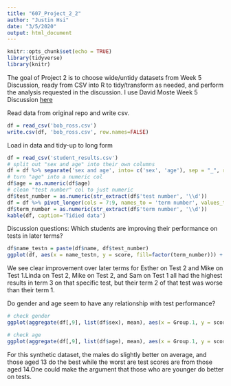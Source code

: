 ```yaml
---
title: "607_Project_2_2"
author: "Justin Hsi"
date: "3/5/2020"
output: html_document
---
```


```r
knitr::opts_chunk$set(echo = TRUE)
library(tidyverse)
library(knitr)
```

The goal of Project 2 is to choose wide/untidy datasets from Week 5 Discussion, ready from CSV into R to tidy/transform as needed, and perform the analysis requested in the discussion. 
I use David Moste Week 5 Discussion [here](https://bbhosted.cuny.edu/webapps/discussionboard/do/message?action=list_messages&course_id=_1838295_1&nav=discussion_board_entry&conf_id=_2012332_1&forum_id=_2105976_1&message_id=_36301547_1)

Read data from original repo and write csv.
```r
df = read_csv('bob_ross.csv')
write.csv(df, 'bob_ross.csv', row.names=FALSE)
```

Load in data and tidy-up to long form
```r
df = read_csv('student_results.csv')
# split out "sex and age" into their own columns
df = df %>% separate('sex and age', into= c('sex', 'age'), sep = "_", remove = TRUE)
# turn "age" into a numeric col
df$age = as.numeric(df$age)
# clean "test number" col to just numeric
df$test_number = as.numeric(str_extract(df$'test number', '\\d'))
df = df %>% pivot_longer(cols = 7:9, names_to = 'term number', values_to ='score', values_drop_na = TRUE)
df$term_number = as.numeric(str_extract(df$'term number', '\\d'))
kable(df, caption='Tidied data')
```


Discussion questions: 
Which students are improving their performance on tests in later terms?
```r
df$name_testn = paste(df$name, df$test_number)
ggplot(df, aes(x = name_testn, y = score, fill=factor(term_number))) + geom_bar(stat = 'identity', position = 'dodge') + labs(x = 'Name and test number')
```
We see clear improvement over later terms for Esther on Test 2 and Mike on Test 1.Linda on Test 2, Mike on Test 2, and Sam on Test 1 all had the highest results in term 3 on that specific test, but their term 2 of that test was worse than their term 1.

Do gender and age seem to have any relationship with test performance?
```r
# check gender
ggplot(aggregate(df[,9], list(df$sex), mean), aes(x = Group.1, y = score, )) + geom_bar(stat = 'identity', position = 'dodge') + labs(x = 'sex', y = 'average score')
```

```r
# check age
ggplot(aggregate(df[,9], list(df$age), mean), aes(x = Group.1, y = score, )) + geom_bar(stat = 'identity', position = 'dodge') + labs(x = 'age', y = 'average score')
```

For this synthetic dataset, the males do slightly better on average, and those aged 13 do the best while the worst are test scores are from those aged 14.One could make the argument that those who are younger do better on tests.